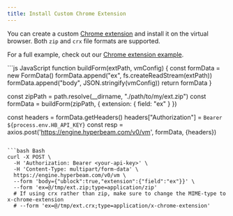 ```yaml
---
title: Install Custom Chrome Extension
---
```


You can create a custom [Chrome extension](https://chrome.google.com/webstore/category/extensions) and install it on the virtual browser. Both `zip` and `crx` file formats are supported.

For a full example, check out our [Chrome extension example](https://github.com/hyperbeam/examples/tree/master/chrome-extension).

<CodeGroup>
```js JavaScript
function buildForm(extPath, vmConfig) {
  const formData = new FormData()
  formData.append("ex", fs.createReadStream(extPath))
  formData.append("body", JSON.stringify(vmConfig))
  return formData
}

const zipPath = path.resolve(__dirname, "./path/to/my/ext.zip")
const formData = buildForm(zipPath, {
  extension: {
    field: "ex"
  }
})

const headers = formData.getHeaders()
headers["Authorization"] = `Bearer ${process.env.HB_API_KEY}`
const resp = axios.post('https://engine.hyperbeam.com/v0/vm', formData, {headers})
```

```bash Bash
curl -X POST \
  -H 'Authorization: Bearer <your-api-key>' \
  -H 'Content-Type: multipart/form-data' \
  https://engine.hyperbeam.com/v0/vm \
  --form 'body={"ublock":true,"extension":{"field":"ex"}}' \
  --form 'ex=@/tmp/ext.zip;type=application/zip'
  # If using crx rather than zip, make sure to change the MIME-type to x-chrome-extension
  # --form 'ex=@/tmp/ext.crx;type=application/x-chrome-extension'

```
</CodeGroup>
